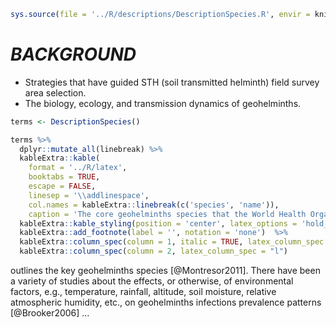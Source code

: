 ```r
sys.source(file = '../R/descriptions/DescriptionSpecies.R', envir = knitr::knit_global())
```

# *BACKGROUND* \label{chapter:background}

\textcolor{duskyblue}{The background reading/research notes about}

* Strategies that have guided STH (soil transmitted helminth) field survey area selection.
* The biology, ecology, and transmission dynamics of geohelminths.

```r
terms <- DescriptionSpecies()

terms %>%
  dplyr::mutate_all(linebreak) %>%
  kableExtra::kable(
    format = '../R/latex',
    booktabs = TRUE,
    escape = FALSE,
    linesep = '\\addlinespace',
    col.names = kableExtra::linebreak(c('species', 'name')),
    caption = 'The core geohelminths species that the World Health Organization focuses on.') %>%
  kableExtra::kable_styling(position = 'center', latex_options = 'hold_position', font_size = 7, full_width = FALSE) %>%
  kableExtra::add_footnote(label = '', notation = 'none')  %>%
  kableExtra::column_spec(column = 1, italic = TRUE, latex_column_spec = "p{0.18\\\\linewidth}l") %>%
  kableExtra::column_spec(column = 2, latex_column_spec = "l")
```


\cref{tab:T0001} outlines the key geohelminths species [@Montresor2011].  There have been a variety of studies about the effects, or otherwise, of environmental factors, e.g., temperature, rainfall, altitude, soil moisture, relative atmospheric humidity, etc., on geohelminths infections prevalence patterns [@Brooker2006] ...
